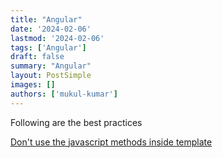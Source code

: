 ```yaml
---
title: "Angular"
date: '2024-02-06'
lastmod: '2024-02-06'
tags: ['Angular']
draft: false
summary: "Angular"
layout: PostSimple
images: []
authors: ['mukul-kumar']
---
```


Following are the best practices

[Don't use the javascript methods inside template](/data/blog/code-review/angular/don-t-use-the-javascript-methods-inside-template)